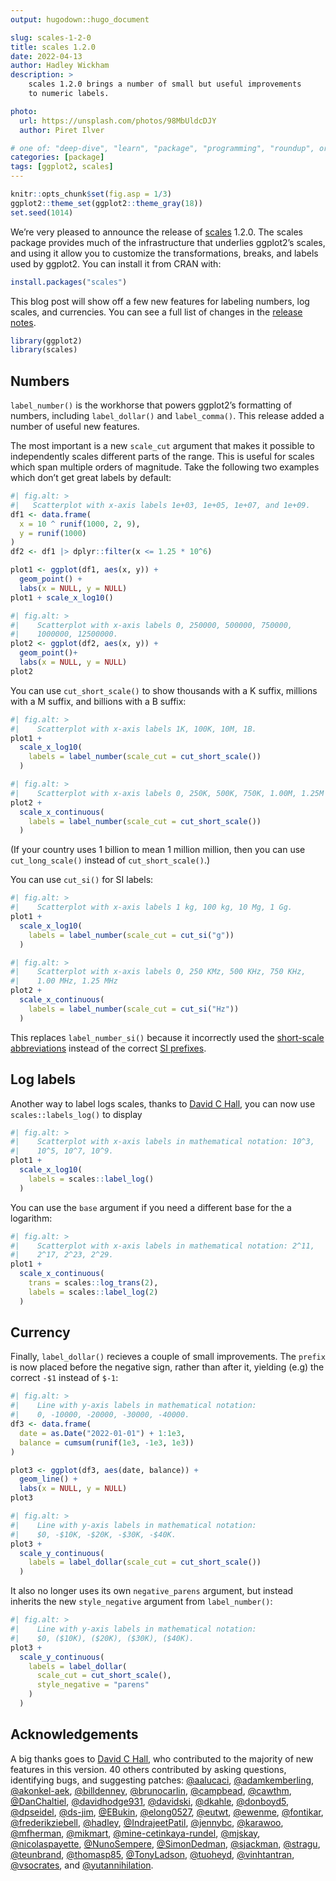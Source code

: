 ```yaml
---
output: hugodown::hugo_document

slug: scales-1-2-0
title: scales 1.2.0
date: 2022-04-13
author: Hadley Wickham
description: >
    scales 1.2.0 brings a number of small but useful improvements 
    to numeric labels.

photo:
  url: https://unsplash.com/photos/98MbUldcDJY
  author: Piret Ilver

# one of: "deep-dive", "learn", "package", "programming", "roundup", or "other"
categories: [package] 
tags: [ggplot2, scales]
---
```


```r
knitr::opts_chunk$set(fig.asp = 1/3)
ggplot2::theme_set(ggplot2::theme_gray(18))
set.seed(1014)
```


```{=html}
<!--
TODO:
* [x] Look over / edit the post's title in the yaml
* [x] Edit (or delete) the description; note this appears in the Twitter card
* [x] Pick category and tags (see existing with `hugodown::tidy_show_meta()`)
* [x] Find photo & update yaml metadata
* [x] Create `thumbnail-sq.jpg`; height and width should be equal
* [x] Create `thumbnail-wd.jpg`; width should be >5x height
* [x] `hugodown::use_tidy_thumbnails()`
* [x] Add intro sentence, e.g. the standard tagline for the package
* [x] `usethis::use_tidy_thanks()`
-->
```

We're very pleased to announce the release of [scales](https://scales.r-lib.org) 1.2.0.
The scales package provides much of the infrastructure that underlies ggplot2's scales, and using it allow you to customize the transformations, breaks, and labels used by ggplot2.
You can install it from CRAN with:

```r
install.packages("scales")
```

This blog post will show off a few new features for labeling numbers, log scales, and currencies.
You can see a full list of changes in the [release notes](https://github.com/r-lib/scales/blob/main/NEWS.md).

```r
library(ggplot2)
library(scales)
```

## Numbers

`label_number()` is the workhorse that powers ggplot2's formatting of numbers, including `label_dollar()` and `label_comma()`.
This release added a number of useful new features.

The most important is a new `scale_cut` argument that makes it possible to independently scales different parts of the range.
This is useful for scales which span multiple orders of magnitude. Take the following two examples which don't get great labels by default:

```r
#| fig.alt: > 
#|   Scatterplot with x-axis labels 1e+03, 1e+05, 1e+07, and 1e+09.
df1 <- data.frame(
  x = 10 ^ runif(1000, 2, 9),
  y = runif(1000)
)
df2 <- df1 |> dplyr::filter(x <= 1.25 * 10^6)

plot1 <- ggplot(df1, aes(x, y)) + 
  geom_point() +
  labs(x = NULL, y = NULL)
plot1 + scale_x_log10()
```
```r
#| fig.alt: > 
#|    Scatterplot with x-axis labels 0, 250000, 500000, 750000,
#|    1000000, 12500000.
plot2 <- ggplot(df2, aes(x, y)) + 
  geom_point()+
  labs(x = NULL, y = NULL)
plot2
```

You can use `cut_short_scale()` to show thousands with a K suffix, millions with a M suffix, and billions with a B suffix:

```r
#| fig.alt: > 
#|    Scatterplot with x-axis labels 1K, 100K, 10M, 1B.
plot1 +
  scale_x_log10(
    labels = label_number(scale_cut = cut_short_scale())
  )
```

```r
#| fig.alt: > 
#|    Scatterplot with x-axis labels 0, 250K, 500K, 750K, 1.00M, 1.25M
plot2 +
  scale_x_continuous(
    labels = label_number(scale_cut = cut_short_scale())
  )
```

(If your country uses 1 billion to mean 1 million million, then you can use `cut_long_scale()` instead of `cut_short_scale()`.)

You can use `cut_si()` for SI labels:

```r
#| fig.alt: > 
#|    Scatterplot with x-axis labels 1 kg, 100 kg, 10 Mg, 1 Gg.
plot1 + 
  scale_x_log10(
    labels = label_number(scale_cut = cut_si("g"))
  )
```
```r
#| fig.alt: > 
#|    Scatterplot with x-axis labels 0, 250 KMz, 500 KHz, 750 KHz,
#|    1.00 MHz, 1.25 MHz
plot2 + 
  scale_x_continuous(
    labels = label_number(scale_cut = cut_si("Hz"))
  )
```

This replaces `label_number_si()` because it incorrectly used the [short-scale abbreviations](https://en.wikipedia.org/wiki/Long_and_short_scales) instead of the correct [SI prefixes](https://en.wikipedia.org/wiki/Metric_prefix).


## Log labels

Another way to label logs scales, thanks to [David C Hall](https://github.com/davidchall), you can now use `scales::labels_log()` to display

```r
#| fig.alt: > 
#|    Scatterplot with x-axis labels in mathematical notation: 10^3,
#|    10^5, 10^7, 10^9.
plot1 +
  scale_x_log10(
    labels = scales::label_log()
  )
```

You can use the `base` argument if you need a different base for the a logarithm:

```r
#| fig.alt: > 
#|    Scatterplot with x-axis labels in mathematical notation: 2^11,
#|    2^17, 2^23, 2^29.
plot1 + 
  scale_x_continuous(
    trans = scales::log_trans(2), 
    labels = scales::label_log(2)
  )
```

## Currency

Finally, `label_dollar()` recieves a couple of small improvements. The `prefix` is now placed before the negative sign, rather than after it, yielding (e.g) the correct `-$1` instead of `$-1`:

```r
#| fig.alt: > 
#|    Line with y-axis labels in mathematical notation: 
#|    0, -10000, -20000, -30000, -40000.
df3 <- data.frame(
  date = as.Date("2022-01-01") + 1:1e3,
  balance = cumsum(runif(1e3, -1e3, 1e3))
)

plot3 <- ggplot(df3, aes(date, balance)) + 
  geom_line() +
  labs(x = NULL, y = NULL)
plot3
```

```r
#| fig.alt: > 
#|    Line with y-axis labels in mathematical notation: 
#|    $0, -$10K, -$20K, -$30K, -$40K.
plot3 + 
  scale_y_continuous(
    labels = label_dollar(scale_cut = cut_short_scale())
  )
```


It also no longer uses its own `negative_parens` argument, but instead inherits the new `style_negative` argument from `label_number()`:

```r
#| fig.alt: > 
#|    Line with y-axis labels in mathematical notation: 
#|    $0, ($10K), ($20K), ($30K), ($40K).
plot3 + 
  scale_y_continuous(
    labels = label_dollar(
      scale_cut = cut_short_scale(), 
      style_negative = "parens"
    )
  )
```

## Acknowledgements

A big thanks goes to [David C Hall](https://github.com/davidchall), who contributed to the majority of new features in this version. 40 others contributed by asking questions, identifying bugs, and suggesting patches: [&#x0040;aalucaci](https://github.com/aalucaci), [&#x0040;adamkemberling](https://github.com/adamkemberling), [&#x0040;akonkel-aek](https://github.com/akonkel-aek), [&#x0040;billdenney](https://github.com/billdenney), [&#x0040;brunocarlin](https://github.com/brunocarlin), [&#x0040;campbead](https://github.com/campbead), [&#x0040;cawthm](https://github.com/cawthm), [&#x0040;DanChaltiel](https://github.com/DanChaltiel), [&#x0040;davidhodge931](https://github.com/davidhodge931), [&#x0040;davidski](https://github.com/davidski), [&#x0040;dkahle](https://github.com/dkahle), [&#x0040;donboyd5](https://github.com/donboyd5), [&#x0040;dpseidel](https://github.com/dpseidel), [&#x0040;ds-jim](https://github.com/ds-jim), [&#x0040;EBukin](https://github.com/EBukin), [&#x0040;elong0527](https://github.com/elong0527), [&#x0040;eutwt](https://github.com/eutwt), [&#x0040;ewenme](https://github.com/ewenme), [&#x0040;fontikar](https://github.com/fontikar), [&#x0040;frederikziebell](https://github.com/frederikziebell), [&#x0040;hadley](https://github.com/hadley), [&#x0040;IndrajeetPatil](https://github.com/IndrajeetPatil), [&#x0040;jennybc](https://github.com/jennybc), [&#x0040;karawoo](https://github.com/karawoo), [&#x0040;mfherman](https://github.com/mfherman), [&#x0040;mikmart](https://github.com/mikmart), [&#x0040;mine-cetinkaya-rundel](https://github.com/mine-cetinkaya-rundel), [&#x0040;mjskay](https://github.com/mjskay), [&#x0040;nicolaspayette](https://github.com/nicolaspayette), [&#x0040;NunoSempere](https://github.com/NunoSempere), [&#x0040;SimonDedman](https://github.com/SimonDedman), [&#x0040;sjackman](https://github.com/sjackman), [&#x0040;stragu](https://github.com/stragu), [&#x0040;teunbrand](https://github.com/teunbrand), [&#x0040;thomasp85](https://github.com/thomasp85), [&#x0040;TonyLadson](https://github.com/TonyLadson), [&#x0040;tuoheyd](https://github.com/tuoheyd), [&#x0040;vinhtantran](https://github.com/vinhtantran), [&#x0040;vsocrates](https://github.com/vsocrates), and [&#x0040;yutannihilation](https://github.com/yutannihilation).
